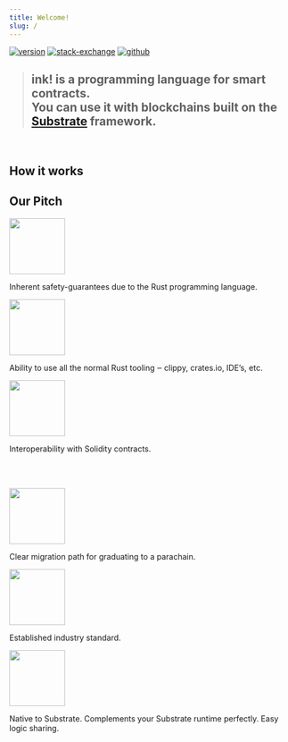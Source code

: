 ```yaml
---
title: Welcome!
slug: /
---
```


[![version][m1]][m2] [![stack-exchange][s1]][s2] [![github][g1]][g2]

[m1]: https://img.shields.io/github/v/release/paritytech/ink?label=ink!%20on%20GitHub
[m2]: https://github.com/paritytech/ink
[s1]: https://img.shields.io/badge/click-white.svg?logo=StackExchange&label=ink!%20Support%20on%20StackExchange&labelColor=white&color=blue
[s2]: https://substrate.stackexchange.com/questions/tagged/ink?tab=Votes
[g1]: https://img.shields.io/github/stars/paritytech/ink?style=social
[g2]: https://github.com/paritytech/ink

<blockquote>
    <h2>
        ink! is a programming language for smart contracts.<br/>
        You can use it with blockchains built on the <a href="https://github.com/paritytech/substrate">Substrate</a> framework.
    </h2>
</blockquote>

<br/>

## How it works


## Our Pitch

<div className="row">
    <div className="col text--center">
        <img src="./img/icons/rust.svg" width="100" />
        <p>Inherent safety-guarantees due to the Rust programming language.</p>
    </div>
    <div className="col text--center">
        <img src="./img/icons/ecosystem.svg" width="100" />
        <p>Ability to use all the normal Rust tooling ‒ clippy, crates.io, IDE’s, etc.</p>
    </div>
    <div className="col text--center">
        <img src="./img/icons/interop.svg" width="100" />
        <p>Interoperability with Solidity contracts.</p>
    </div>
</div>

<br/>&nbsp;<br/>

<div className="row">
    <div className="col text--center">
        <img src="./img/icons/migration-path.svg" width="100" />
        <p>Clear migration path for graduating to a parachain.</p>
    </div>
    <div className="col text--center">
        <img src="./img/icons/wasm.svg" width="100" />
        <p>Established industry standard.</p>
    </div>
    <div className="col text--center">
        <img src="./img/icons/substrate.svg" width="100" />
        <p>Native to Substrate. Complements your Substrate runtime perfectly. Easy logic sharing.</p>
    </div>
</div>
